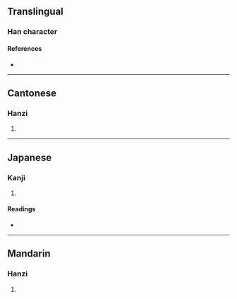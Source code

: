 {{character info}}
==Translingual==

===Han character===
{{Han char|rn=75|rad=木|as=09|sn=13|four=47994|canj=DNHD,XDNHD|ids=⿰木柔}}

====References====
* {{Han ref|kx=0542.110|dkj=15190|dj=0930.070|hdz=21258.060|uh=697A|ud=27002|bh=DDD6|bd=56790}}

----

==Cantonese==

===Hanzi===
{{yue-hanzi|jyut=[[jau2]]|y=yau2}}

# {{rfdef|yue|sort=木09}}

----

==Japanese==

===Kanji===
{{ja-kanji|grade=|rs=木09}}

# {{rfdef|ja|sort=木09}}

====Readings====
* {{ja-readings|on=[[じゅう]] (jū), [[にゅ]] (nyu)|kun=}}

----

==Mandarin==

===Hanzi===
{{cmn-hanzi|pin=[[rǒu]] ([[rou3]])|wg=jou<sup>3</sup>}}

# {{rfdef|cmn|sort=木09}}